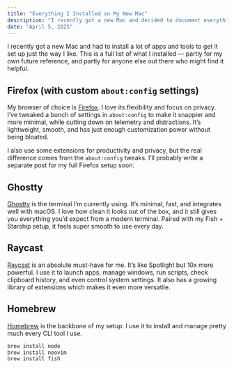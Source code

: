 ```yaml
---
title: "Everything I Installed on My New Mac"
description: "I recently got a new Mac and decided to document everything I installed on it. This is a list of all the apps and tools I installed and will use on a daily basis."
date: "April 5, 2025"
---
```


I recently got a new Mac and had to install a lot of apps and tools to get it set up just the way I like. This is a full list of what I installed — partly for my own future reference, and partly for anyone else out there who might find it helpful.

## Firefox (with custom `about:config` settings)

My browser of choice is [Firefox](https://www.mozilla.org/firefox). I love its flexibility and focus on privacy. I’ve tweaked a bunch of settings in `about:config` to make it snappier and more minimal, while cutting down on telemetry and distractions. It’s lightweight, smooth, and has just enough customization power without being bloated.

I also use some extensions for productivity and privacy, but the real difference comes from the `about:config` tweaks. I’ll probably write a separate post for my full Firefox setup soon.

## Ghostty

[Ghostty](https://ghostty.app) is the terminal I’m currently using. It’s minimal, fast, and integrates well with macOS. I love how clean it looks out of the box, and it still gives you everything you’d expect from a modern terminal. Paired with my Fish + Starship setup, it feels super smooth to use every day.

## Raycast

[Raycast](https://raycast.com) is an absolute must-have for me. It’s like Spotlight but 10x more powerful. I use it to launch apps, manage windows, run scripts, check clipboard history, and even control system settings. It also has a growing library of extensions which makes it even more versatile.

## Homebrew

[Homebrew](https://brew.sh) is the backbone of my setup. I use it to install and manage pretty much every CLI tool I use.

```bash
brew install node
brew install neovim
brew install fish

